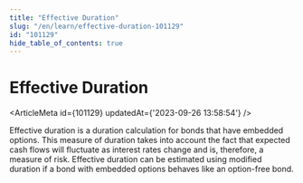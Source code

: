 ```yaml
---
title: "Effective Duration"
slug: "/en/learn/effective-duration-101129"
id: "101129"
hide_table_of_contents: true
---
```



# Effective Duration

<ArticleMeta id={101129} updatedAt={'2023-09-26 13:58:54'} />
<div className='border-solid border-b border-t-0 my-4 border-[var(--ifm-color-gray-300)]' />

Effective duration is a duration calculation for bonds that have embedded options. This measure of duration takes into account the fact that expected cash flows will fluctuate as interest rates change and is, therefore, a measure of risk. Effective duration can be estimated using modified duration if a bond with embedded options behaves like an option-free bond.
